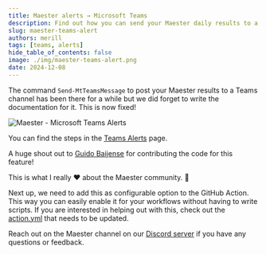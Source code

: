 ```yaml
---
title: Maester alerts → Microsoft Teams
description: Find out how you can send your Maester daily results to a Teams channel
slug: maester-teams-alert
authors: merill
tags: [teams, alerts]
hide_table_of_contents: false
image: ./img/maester-teams-alert.png
date: 2024-12-08
---
```


The command `Send-MtTeamsMessage` to post your Maester results to a Teams channel has been there for a while but we did forget to write the documentation for it. This is now fixed!

![Maester - Microsoft Teams Alerts](./img/maester-teams-alert.png)

<!-- truncate -->

You can find the steps in the [Teams Alerts](/docs/alerts/teams) page.

A huge shout out to [Guido Baijense](https://blog.pentiago365.nl/) for contributing the code for this feature!

This is what I really ❤️ about the Maester community. 🙏

Next up, we need to add this as configurable option to the GitHub Action. This way you can easily enable it for your workflows without having to write scripts. If you are interested in helping out with this, check out the [action.yml](https://github.com/maester365/maester/blob/main/action.yml) that needs to be updated.

Reach out on the Maester channel on our [Discord server](https://discord.com/channels/1125617152368594976/1226351860693205062) if you have any questions or feedback.
